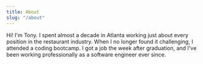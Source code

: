 ```yaml
---
title: About
slug: "/about"
---
```


Hi! I'm Tony. I spent almost a decade in Atlanta working just about every position in the restaurant industry. 
When I no longer found it challenging, I attended a coding bootcamp. I got a job the week after graduation, and
I've been working professionally as a software engineer ever since.
